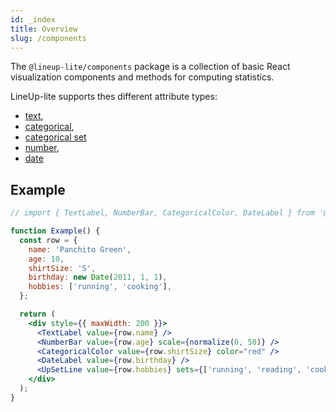 ```yaml
---
id: _index
title: Overview
slug: /components
---
```


The `@lineup-lite/components` package is a collection of basic React visualization components and methods for computing statistics.

LineUp-lite supports thes different attribute types:

- [text](components/text),
- [categorical](components/categorical),
- [categorical set](components/set)
- [number](components/number),
- [date](components/date)

## Example

```jsx live
// import { TextLabel, NumberBar, CategoricalColor, DateLabel } from '@lineup-lite/components';

function Example() {
  const row = {
    name: 'Panchito Green',
    age: 10,
    shirtSize: 'S',
    birthday: new Date(2011, 1, 1),
    hobbies: ['running', 'cooking'],
  };

  return (
    <div style={{ maxWidth: 200 }}>
      <TextLabel value={row.name} />
      <NumberBar value={row.age} scale={normalize(0, 50)} />
      <CategoricalColor value={row.shirtSize} color="red" />
      <DateLabel value={row.birthday} />
      <UpSetLine value={row.hobbies} sets={['running', 'reading', 'cooking']} />
    </div>
  );
}
```
